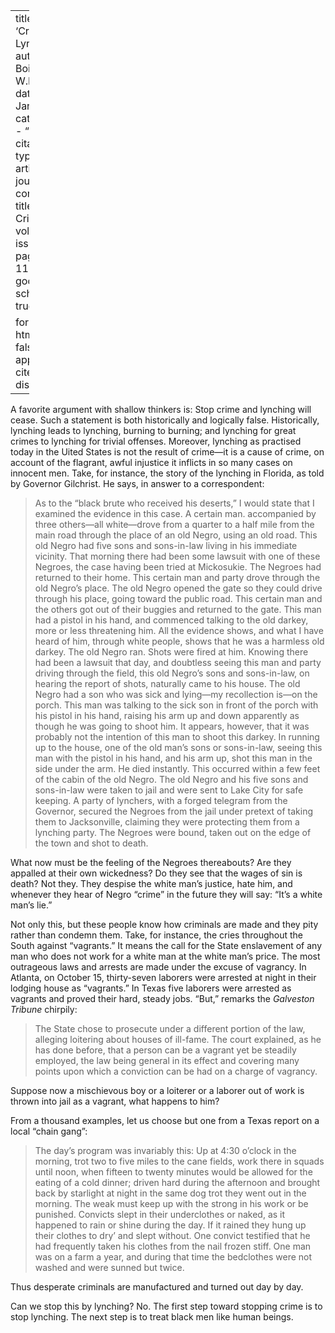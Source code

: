 
---
title: 'Crime and Lynching'
author: Du Bois, W.E.B.
date: Jan. 1912
categories: 
  - ""
citation: 
  type: article-journal
  container-title: The Crisis
  volume: 3
  issue: 3
  page: 113-114
google-scholar: true

format:
  html:
    toc: false
    appendix-cite-as: display
---



A favorite argument with shallow thinkers is: Stop
crime and lynching will cease. Such a statement is both historically and logically false. Historically, lynching leads to lynching, burning to burning; and lynching for great crimes to lynching for trivial offenses. Moreover, lynching as practised today in the Uited States is not the result of crime---it is a cause of crime, on account of the flagrant, awful injustice it inflicts in so many cases on innocent men. Take, for instance, the story of the lynching in Florida, as told by Governor Gilchrist. He says, in answer to a correspondent:

> As to the "black brute who received his deserts," I would state that I examined the evidence in this case. A certain man. accompanied by three others---all white---drove from a quarter to a half mile from the main road through the place of an old Negro, using an old road. This old Negro had five sons and sons-in-law living in his immediate vicinity. That morning there had been some lawsuit with one of these Negroes, the case having been tried at Mickosukie. The Negroes had returned to their home. This certain man and party drove through the old Negro's place. The old Negro opened the gate so they could drive through his place, going toward the public road. This certain man and the others got out of their buggies and returned to the gate. This man had a pistol in his hand, and commenced talking to the old darkey, more or less threatening him. All the evidence shows, and what I have heard of him, through white people, shows that he was a harmless old darkey. The old Negro ran. Shots were fired at him. Knowing there had been a lawsuit that day, and doubtless seeing this man and party driving through the field, this old Negro's sons and sons-in-law, on hearing the report of shots, naturally came to his house. The old Negro had a son who was sick and lying---my recollection is---on the porch. This man was talking to the sick son in front of the porch with his pistol in his hand, raising his arm up and down apparently as though he was going to shoot him. It appears, however, that it was probably not the intention of this man to shoot this darkey. In running up to the house, one of the old man's sons or sons-in-law, seeing this man with the pistol in his hand, and his arm up, shot this man in the side under the arm. He died instantly. This occurred within a few feet of the cabin of the old Negro. The old Negro and his five sons and sons-in-law were taken to jail and were sent to Lake City for safe keeping. A party of lynchers, with a forged telegram from the Governor, secured the Negroes from the jail under pretext of taking them to Jacksonville, claiming they were protecting them from a lynching party. The Negroes were bound, taken out on the edge of the town and shot to death.

What now must be the feeling of the Negroes thereabouts? Are they appalled at their own wickedness? Do they see that the wages of sin is death? Not they. They despise the white man's justice, hate him, and whenever they hear of Negro "crime" in the future they will say: "It's a white man's lie."

Not only this, but these people know how criminals are made and they pity rather than condemn them. Take, for instance, the cries throughout the South against "vagrants." It means the call for the State enslavement of
any man who does not work for a white man at the white man's price. The most outrageous laws and arrests are made under the excuse of vagrancy. In Atlanta, on October 15, thirty-seven laborers were arrested at night in their lodging house as "vagrants." In Texas five laborers were arrested as vagrants and proved their hard, steady jobs. "But," remarks the *Galveston Tribune* chirpily:

> The State chose to prosecute under a different portion of the law, alleging loitering about houses of ill-fame. The court explained, as he has done before, that a person can be a vagrant yet be steadily employed, the law being general in its effect and covering many points upon which a conviction can be had on a charge of vagrancy.

Suppose now a mischievous boy or a loiterer or a laborer out of work is thrown into jail as a vagrant, what happens to him?

From a thousand examples, let us choose but one from a Texas report on a local "chain gang":

> The day's program was invariably this: Up at 4:30 o'clock in the morning, trot two to five miles to the cane fields, work there in squads until noon, when fifteen to twenty minutes would be allowed for the eating of a cold dinner; driven hard during the afternoon and brought back by starlight at night in the same dog trot they went out in the morning. The weak must keep up with the strong in his work or be punished. Convicts slept in their underclothes or naked, as it happened to rain or shine during the day. If it rained they hung up their clothes to dry' and slept without. One convict testified that he had frequently taken his clothes from the nail frozen stiff. One man was on a farm a year, and during that time the bedclothes were not washed and were sunned but twice.

Thus desperate criminals are manufactured and turned out day by day.

Can we stop this by lynching? No. The first step toward stopping crime is to stop lynching. The next step is to treat black men like human beings.

